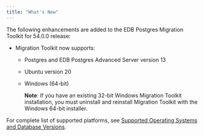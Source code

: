 ```yaml
---
title: "What's New"
---
```


<div id="whats_new" class="registered_link"></div>

The following enhancements are added to the EDB Postgres Migration Toolkit for 54.0.0 release:

-   Migration Toolkit now supports:

    -   Postgres and EDB Postgres Advanced Server version 13

    -   Ubuntu version 20

    -   Windows (64-bit)

        **Note**: If you have an existing 32-bit Windows Migration Toolkit installation, you must uninstall and reinstall Migration Toolkit with the Windows 64-bit installer.

For complete list of supported platforms, see [Supported Operating Systems and Database Versions](02_supported_operating_systems_and_database_versions/#supported_operating_systems_and_database_versions).
